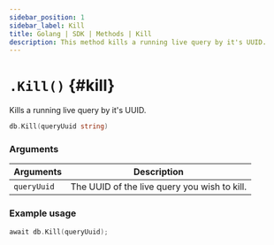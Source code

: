 ```yaml
---
sidebar_position: 1
sidebar_label: Kill
title: Golang | SDK | Methods | Kill
description: This method kills a running live query by it's UUID.
---
```



# `.Kill()` {#kill}

Kills a running live query by it's UUID.

```go title="Method Syntax"
db.Kill(queryUuid string)
```

### Arguments

<table>
    <thead>
        <tr>
            <th colspan="2" scope="col">Arguments</th>
            <th colspan="2" scope="col">Description</th>
        </tr>
    </thead>
    <tbody>
        <tr>
            <td colspan="2" scope="col" scope="row" data-label="Arguments">
                <code>queryUuid</code>
                <Label label="required" />
            </td>
            <td colspan="2" scope="col" scope="row" data-label="Description">
                The UUID of the live query you wish to kill.
            </td>
        </tr>
    </tbody>
</table>

### Example usage

```go
await db.Kill(queryUuid);
```
